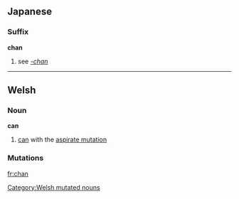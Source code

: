 {{see|Chan}}
==Japanese==
===Suffix===
'''chan'''
#see ''[[-chan]]''

----

==Welsh==

===Noun===
'''can'''
# [[can]] with the [[aspirate mutation]]

===Mutations===
{{cy-mut-c|an}}

[[Category:Welsh mutated nouns]]

[[fr:chan]]